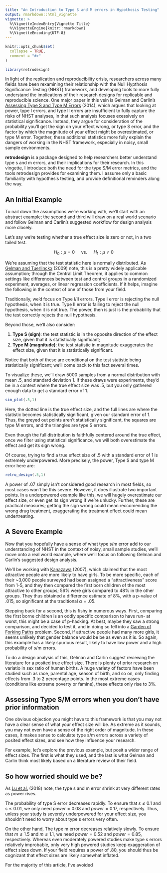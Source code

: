 ```yaml
---
title: "An Introduction to Type S and M errors in Hypothosis Testing"
output: rmarkdown::html_vignette
vignette: >
  %\VignetteIndexEntry{Vignette Title}
  %\VignetteEngine{knitr::rmarkdown}
  %\VignetteEncoding{UTF-8}
---
```


```r
knitr::opts_chunk$set(
  collapse = TRUE,
  comment = "#>"
)

```

```r
library(retrodesign)
```

In light of the replication and reproducibility crisis, researchers across
many fields have been rexamining their relationship with the Null Hypthosis
Significance Testing (NHST) framework,
and developing tools to more fully understand the implications of their research
designs for replicable and reproducible science. One major paper in this vein is
Gelman and Carlin's [Assessing Type S and Type M Errors](http://www.stat.columbia.edu/~gelman/research/published/retropower20.pdf)
 (2014), which argues that looking at power, type I errors, and type II
 errors are insufficient to fully capture the risks of NHST analyses, in that
 such analysis focuses exessively on statistical significance. Instead,
 they argue for consideration of the probability you'll get the sign on your
 effect wrong, or type S error, and the factor by which the
magnitude of your effect might be overestimated, or type M
error. Together, these additional statistics more fully explain the dangers of
working in the NHST framework, especially in noisy, small sample environments.

**retrodesign** is a package designed to help researchers better understand type s
and m errors, and their implications for their research. In this vingette, I
introduce both the need for the type S/M error metrics, and the tools
retrodesign provides for examining them. I assume only a basic familiarity with
hypothesis testing, and provide definitional reminders along the way.

## An Initial Example

To nail down the assumptions we're working with, we'll start with an abstract
example; the second and third will draw on a real world scenario and follow
Gelman and Carlin's suggested workflow for design analysis more closely.

Let's say we're testing whether a true effect size is zero or not, in a two
tailed test. 

$$H _ { 0 } : \mu = 0 \quad \text { vs. } \quad H _ { 1 } : \mu \neq 0$$

We're assuming that the test statistic here is normally distributed. As
[Gelman and Tuerlinckx](http://www.stat.columbia.edu/~gelman/research/published/francis8.pdf)
(2009) note, this is a pretty widely applicable assumption; through the Central
Limit Theorem, it applies to common settings like differences between test and control
groups in a randomized experiment, averages, or linear regression coefficients.
If it helps, imagine the following in the context of one of those from your field.

Traditionally, we'd focus on Type I/II errors. Type I error is
rejecting the null hypothesis, when it is true. Type II error is
 failing to reject the null hypothesis, when it is not true. The power, then
 is just is the probability that the test correctly rejects the null hypothesis.

Beyond those, we'll also consider:

1. **Type S (sign)**: the test statistic is in the opposite direction of the effect size, given that
it is statistically significant;
2. **Type M (magnitude)**: the test statistic in magnitude exaggerates the effect size, given
that it is statistically significant.

Notice that both of these are conditional on the test statistic being statistically
significant; we'll come back to this fact several times.

To visualize these, we'll draw 5000 samples from a normal distribution with
mean .5, and standard deviation 1. If these draws were experiments, they'd be
in a context where the true effect size was .5, but you only gathered enough data
to get a standard error of 1.


```r
sim_plot(.5,1)
```

Here, the dotted line is the true effect size, and the full lines are where
the statistic becomes statistically significant, given our standard error of 1.
Thus, the greyed out points aren't statistically significant, the squares
are type M errors, and the triangles are type S errors.

Even though the full distribution is faithfully centered around the true effect,
once we filter using statistical significance, we will both overestimate the effect
and get its sign wrong.

Of course, trying to find a true effect size of .5 with a standard error of 1
is extremely underpowered. More precisely, the power, Type S and type M error here are:

```r
retro_design(.5,1)
```

A power of .07 simply isn't considered good research in most fields, so most cases
won't be this severe. However, it does illustrate two important points.
In a underpowered example like this, we will hugely overestimate our effect size,
or even get its sign wrong if we're unlucky. Further, these are practical measures;
getting the sign wrong could mean reccomending the wrong drug treatment, exaggerating
the treatment effect could mean undertreating.


## A Severe Example

Now that you hopefully have a sense of what type s/m error add to our understanding of
NHST in the context of noisy, small sample studies, we'll move onto a real world
example, where we'll focus on following Gelman and Carlin's suggested design
analysis.

We'll be working with [Kanazawa](https://www.ncbi.nlm.nih.gov/pubmed/16949101)
(2007), which claimed that the most attractive people are more likely to have
girls. To be more specific, each of their ~3,000 people surveyed had been
assigned a "attractiveness" score from 1-5, and they then compared the first born
children of the most attractive to other groups; 56% were girls compared to
48% in the other groups. They thus obtained a difference estimate of 8%, with
a p-value of .015, so significant at the traditional $\alpha = .05$.

Stepping back for a second, this is fishy in numerous ways. First, comparing
the first borne children is an oddly specific comparison to have run- at worst,
this might be a case of p-hacking. At best, maybe they saw a strong comparison,
and decided to test it, and in doing so fell into a [Garden of Forking Paths](http://www.stat.columbia.edu/~gelman/research/unpublished/p_hacking.pdf)
problem. Second, if attractive people had many more girls, it seems unlikely
that gender balance would be be as even as it is. So again, this example has a
likely spurious result, likely to have low power and a high probability of s/m errors.

To do a design analysis of this, Gelman and Carlin suggest reviewing the literature
for a posited true effect size. There is plenty of prior research on variatio
in sex ratio of human births. A huge variety of factors have been
studied such as race, parental age, season of birth, and so on, only finding
effects from .3 to 2 percentage points. In the most extreme cases (conditions
like extreme poverty or famine), these effects only rise to 3%. 


## Assessing Type S/M errors when you don't have prior information

One obvious objection you might have to this framework is that you may not
have a clear sense of what your effect size will be. As extreme as it sounds,
you may not even have a sense of the right order of magnitude. In these cases,
it makes sense to calculate type s/m errors across a variety of posited effect
sizes, and see how they influence your research.

For example, let's explore the previous example, but posit a wider range
of effect sizes. The first is what they used, and the last is what Gelman and
Carlin think most likely based on a literature review of their field.

## So how worried should we be?

As [Lu et al.](https://onlinelibrary.wiley.com/doi/full/10.1111/bmsp.12132)
(2018) note, the type s and m error shrink at very different rates as power
rises. 

The probability of type S error decreases rapidly. To ensure that $s ≤ 0.1$
and $s ≤ 0.01$, we only need $power = 0.08$ and $power = 0.17$, respectively. Thus,
unless your study is severely underpowered for your effect size, you shouldn't
need to worry about type s errors very often.

On the other hand, The type m error decreases relatively slowly. 
To ensure that $m ≤ 1.5$ and $m ≤ 1.1$, we
need $power = 0.52$ and $power = 0.85$, respectively. Whereas even moderately
powered studies make type s errors relatively improbable, only very high powered
studies keep exaggeration of effect sizes down. If your field requires a power
of .80, you should thus be cognizant that effect sizes are likely somewhat
inflated.

For the majority of this article, I've avoided
